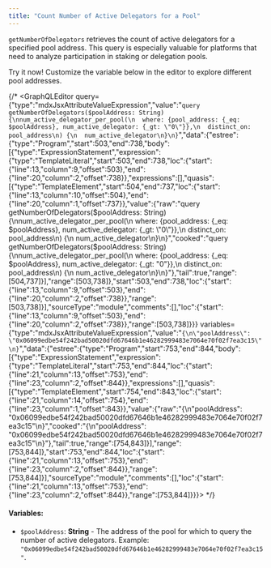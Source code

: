 ```yaml
---
title: "Count Number of Active Delegators for a Pool"
---
```



`getNumberOfDelegators` retrieves the count of active delegators for a specified pool address. This query is especially valuable for platforms that need to analyze participation in staking or delegation pools.

<Aside type="note">
  Try it now! Customize the variable below in the editor to explore different pool addresses.
</Aside>

{/* <GraphQLEditor query={"type":"mdxJsxAttributeValueExpression","value":"`query getNumberOfDelegators($poolAddress: String) {\nnum_active_delegator_per_pool(\n  where: {pool_address: {_eq: $poolAddress}, num_active_delegator: {_gt: \"0\"}},\n  distinct_on: pool_address\n) {\n  num_active_delegator\n}\n}`","data":{"estree":{"type":"Program","start":503,"end":738,"body":[{"type":"ExpressionStatement","expression":{"type":"TemplateLiteral","start":503,"end":738,"loc":{"start":{"line":13,"column":9,"offset":503},"end":{"line":20,"column":2,"offset":738}},"expressions":[],"quasis":[{"type":"TemplateElement","start":504,"end":737,"loc":{"start":{"line":13,"column":10,"offset":504},"end":{"line":20,"column":1,"offset":737}},"value":{"raw":"query getNumberOfDelegators($poolAddress: String) {\nnum_active_delegator_per_pool(\n  where: {pool_address: {_eq: $poolAddress}, num_active_delegator: {_gt: \"0\"}},\n  distinct_on: pool_address\n) {\n  num_active_delegator\n}\n}","cooked":"query getNumberOfDelegators($poolAddress: String) {\nnum_active_delegator_per_pool(\n  where: {pool_address: {_eq: $poolAddress}, num_active_delegator: {_gt: \"0\"}},\n  distinct_on: pool_address\n) {\n  num_active_delegator\n}\n}"},"tail":true,"range":[504,737]}],"range":[503,738]},"start":503,"end":738,"loc":{"start":{"line":13,"column":9,"offset":503},"end":{"line":20,"column":2,"offset":738}},"range":[503,738]}],"sourceType":"module","comments":[],"loc":{"start":{"line":13,"column":9,"offset":503},"end":{"line":20,"column":2,"offset":738}},"range":[503,738]}}} variables={"type":"mdxJsxAttributeValueExpression","value":"`{\n\"poolAddress\": \"0x06099edbe54f242bad50020dfd67646b1e46282999483e7064e70f02f7ea3c15\"\n}`","data":{"estree":{"type":"Program","start":753,"end":844,"body":[{"type":"ExpressionStatement","expression":{"type":"TemplateLiteral","start":753,"end":844,"loc":{"start":{"line":21,"column":13,"offset":753},"end":{"line":23,"column":2,"offset":844}},"expressions":[],"quasis":[{"type":"TemplateElement","start":754,"end":843,"loc":{"start":{"line":21,"column":14,"offset":754},"end":{"line":23,"column":1,"offset":843}},"value":{"raw":"{\n\"poolAddress\": \"0x06099edbe54f242bad50020dfd67646b1e46282999483e7064e70f02f7ea3c15\"\n}","cooked":"{\n\"poolAddress\": \"0x06099edbe54f242bad50020dfd67646b1e46282999483e7064e70f02f7ea3c15\"\n}"},"tail":true,"range":[754,843]}],"range":[753,844]},"start":753,"end":844,"loc":{"start":{"line":21,"column":13,"offset":753},"end":{"line":23,"column":2,"offset":844}},"range":[753,844]}],"sourceType":"module","comments":[],"loc":{"start":{"line":21,"column":13,"offset":753},"end":{"line":23,"column":2,"offset":844}},"range":[753,844]}}}></GraphQLEditor> */}

#### Variables:

- `$poolAddress`: **String** - The address of the pool for which to query the number of active delegators. Example: `"0x06099edbe54f242bad50020dfd67646b1e46282999483e7064e70f02f7ea3c15"`.
